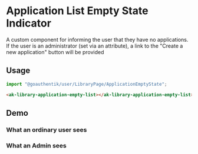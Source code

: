 

<Meta of={ApplicationEmptyStateStories} />

# Application List Empty State Indicator

A custom component for informing the user that they have no applications. If the user is
an administrator (set via an attribute), a link to the "Create a new application" button
will be provided

## Usage

```Typescript
import "@goauthentik/user/LibraryPage/ApplicationEmptyState";
```

```html
<ak-library-application-empty-list></ak-library-application-empty-list>
```

## Demo

### What an ordinary user sees

<Story of={ApplicationEmptyStateStories.OrdinaryUser} />

### What an Admin sees

<Story of={ApplicationEmptyStateStories.AdminUser} />
